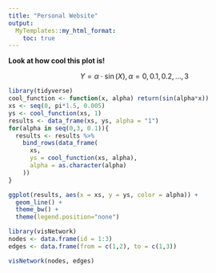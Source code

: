 ```yaml
---
title: "Personal Website"
output:
  MyTemplates::my_html_format:
    toc: true
---
```



__Look at how cool this plot is!__

$$Y = \alpha \cdot \sin(X), \alpha = 0,0.1,0.2,...,3$$


```r
library(tidyverse)
cool_function <- function(x, alpha) return(sin(alpha*x))
xs <- seq(0, pi*1.5, 0.005)
ys <- cool_function(xs, 1)
results <- data_frame(xs, ys, alpha = "1")
for(alpha in seq(0,3, 0.1)){
  results <- results %>% 
    bind_rows(data_frame(
      xs, 
      ys = cool_function(xs, alpha),
      alpha = as.character(alpha)
    ))
}

ggplot(results, aes(x = xs, y = ys, color = alpha)) + 
  geom_line() + 
  theme_bw() + 
  theme(legend.position="none")
```

```r
library(visNetwork)
nodes <- data.frame(id = 1:3)
edges <- data.frame(from = c(1,2), to = c(1,3))

visNetwork(nodes, edges)

```


